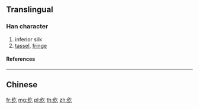 {{character info/new}}
{{also|紇}}
==Translingual==

===Han character===
{{Han char|rn=120|rad=纟|as=03|sn=6|four=2811|canj=VMON|ids=⿰纟乞}}

# inferior silk
# [[tassel]], [[fringe]]

====References====
{{Han ref|kx=0944.251|hdz=53364.110|uh=7EA5}}

----

==Chinese==
{{zh-see|紇}}

[[fr:纥]]
[[mg:纥]]
[[pl:纥]]
[[th:纥]]
[[zh:纥]]